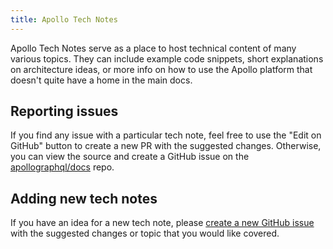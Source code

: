 ```yaml
---
title: Apollo Tech Notes
---
```


Apollo Tech Notes serve as a place to host technical content of many various topics. They can include example code snippets, short explanations on architecture ideas, or more info on how to use the Apollo platform that doesn't quite have a home in the main docs.

## Reporting issues

If you find any issue with a particular tech note, feel free to use the "Edit on GitHub" button to create a new PR with the suggested changes. Otherwise, you can view the source and create a GitHub issue on the [apollographql/docs](https://github.com/apollographql/docs) repo.

## Adding new tech notes
If you have an idea for a new tech note, please [create a new GitHub issue](https://github.com/apollographql/docs/issues) with the suggested changes or topic that you would like covered.